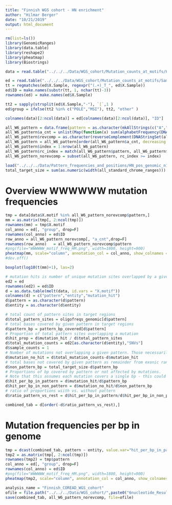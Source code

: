 ```yaml
---
title: "Finnish WGS cohort - HN enrichment"
author: "Hilmar Berger"
date: "10/21/2019"
output: html_document
---
```


```r
rm(list=ls())
library(GenomicRanges)
library(data.table)
library(reshape2)
library(pheatmap)
library(Biostrings)
```

```r
data = read.table("../../../Data/WGS_cohort/Mutation_counts_at_motifs/HN_WWWWWW_mut_counts_CRC_WGS_n200.txt", sep="\t", header=T, comment.char = "")

ed = read.table("../../../Data/WGS_cohort/Mutation_counts_at_motifs/Sample_sequencing_overview.txt", sep="\t", header=T, comment.char = "", stringsAsFactors = F)
tt = regmatches(ed$X.Sample, regexpr("(.+)_T_", ed$X.Sample))
ed$ID = make.names(substr(tt, 1, nchar(tt)-3))
rownames(ed) = make.names(ed$X.Sample)

tt2 = sapply(strsplit(ed$X.Sample,"-"), `[`,1 )
ed$group = ifelse(tt2 %in% c("POLE","MSI"), tt2, "other" )

colnames(data)[2:ncol(data)] = ed[colnames(data)[2:ncol(data)], "ID"]
```

```r
all_W6_pattern = data.frame(pattern = as.character(mkAllStrings(c("A","T"), 6)), stringsAsFactors = F)
all_W6_pattern$a_cnt = unlist(Map(function(x) sum(alphabetFrequency(DNAString(x))[c("A")]), all_W6_pattern$pattern))
all_W6_pattern$revcomp = as.character(reverseComplement(DNAStringSet(all_W6_pattern$pattern)))
all_W6_pattern = all_W6_pattern[order(all_W6_pattern$a_cnt, decreasing = T),]
all_W6_pattern$index = 1:nrow(all_W6_pattern)
all_W6_pattern$rc_index = match(all_W6_pattern$pattern, all_W6_pattern$revcomp)
all_W6_pattern_norevcomp = subset(all_W6_pattern, rc_index >= index)
```


```r
load("../../../Data/Pattern_frequencies_and_positions/HN_pos_genomic_n100_and_AT6_hg38.Rdata")
total_target_size = sum(as.numeric(width(all_standard_chrome_ranges)))
```

# Overview WWWWWW mutation frequencies

```r
tmp = data[data$X.motif %in% all_W6_pattern_norevcomp$pattern,]
mm = as.matrix(tmp[, 2:ncol(tmp)])
rownames(mm) = tmp$X.motif
col_anno = ed[, "group", drop=F]
rownames(col_anno) = ed$ID
row_anno = all_W6_pattern_norevcomp[, "a_cnt",drop=F]
rownames(row_anno)   = all_W6_pattern_norevcomp$pattern
#png(file="WWWWWW_motif_freq_HM.png", width=1800, height=900)
pheatmap(mm, scale="column", annotation_col = col_anno, show_colnames = F, fontsize_row = 10, main = "WWWWWW counts, scaled per sample", annotation_row = row_anno)
#dev.off()
```

```r
boxplot(log10(t(mm)+1), las=2)
```


```r
# mutation hits is number of unique mutation sites overlapped by a given pattern
ed2 = ed
rownames(ed2) = ed$ID
d = as.data.table(melt(data, id.vars = "X.motif"))
colnames(d) = c("pattern","entity","mutation_hit")
d$pattern = as.character(d$pattern)
d$entity = as.character(d$entity)

# total count of pattern sites in target regions
d$total_pattern_sites = oligofreqs_genomic[d$pattern]
# total bases covered by given pattern in target regions
d$pattern_bp = pattern_bp_covered[d$pattern]
# Proportion of total pattern sites overlapping a mutation
d$hit_prop = d$mutation_hit / d$total_pattern_sites
d$total_mutation_counts = ed2[as.character(d$entity),"SNVs"]
d$sample_counts = 1
# Number of mutations not overlapping a given pattern. Those necessarily overlap all other patterns.
d$mutation_no_hit = d$total_mutation_counts-d$mutation_hit
# total bases not covered by given pattern as remainder from exonic ranges minus pattern covered sequence
d$non_pattern_bp = total_target_size-d$pattern_bp
# Proportions of bp covered by pattern or not affected by mutations. 
# Note that this assumes each mutation covers a single bp - this could be improved if necessary
d$hit_per_bp_in_pattern = d$mutation_hit/d$pattern_bp
d$hit_per_bp_in_non_pattern = d$mutation_no_hit/d$non_pattern_bp
# ratio of proportions wiith vs. without pattern
d$ratio_pattern_vs_rest = d$hit_per_bp_in_pattern/d$hit_per_bp_in_non_pattern

combined_tab = d[order(-d$ratio_pattern_vs_rest),]
```

# Mutation frequencies per bp in genome

```r
tmp = dcast(combined_tab, pattern ~ entity, value.var="hit_per_bp_in_pattern")
tmp2 = as.matrix(tmp[, 2:ncol(tmp)])
rownames(tmp2) = tmp$pattern
col_anno = ed[, "group", drop=F]
rownames(col_anno) = ed$ID
#png(file="WWWWWW_motif_freq_HM.png", width=1800, height=900)
pheatmap(tmp2, scale="column", annotation_col = col_anno, show_colnames = F, fontsize_row = 10, main = "WWWWWW motif mutation rates (mutations/bp covered), scaled per sample")
```


```r
analysis_name = "Finnish_COREAD_WGS_cohort"
ofile = file.path("../../../Data/WGS_cohort/",paste0("6nucleotide_Results_", analysis_name ,"_all_mutations.Rdata"))
save(combined_tab, all_W6_pattern_norevcomp, file=ofile)
```

